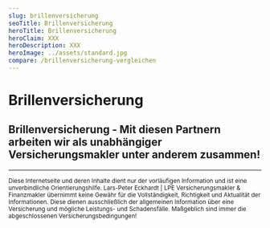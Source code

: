 ```yaml
---
slug: brillenversicherung
seoTitle: Brillenversicherung
heroTitle: Brillenversicherung
heroClaim: XXX
heroDescription: XXX
heroImage: ../assets/standard.jpg
compare: /brillenversicherung-vergleichen
---
```


<ProvenExpert />

# Brillenversicherung











<ContactAndCompareBox />
<ProvenExpert />

## Brillenversicherung - Mit diesen Partnern arbeiten wir als unabhängiger Versicherungsmakler unter anderem zusammen!

<InsurancesBox title='Krankenversicherungsgesellschaften'/>

---

<small>Diese Internetseite und deren Inhalte dient nur der vorläufigen Information und ist eine unverbindliche Orientierungshilfe. Lars-Peter Eckhardt | LPE Versicherungsmakler & Finanzmakler übernimmt keine Gewähr für die Vollständigkeit, Richtigkeit und Aktualität der Informationen. Diese dienen ausschließlich der allgemeinen Information über eine Versicherung und mögliche Leistungs- und Schadensfälle. Maßgeblich sind immer die abgeschlossenen Versicherungsbedingungen!</small>